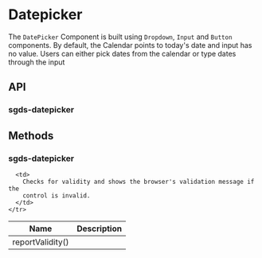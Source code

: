 
<Meta of={DatepickerStories} />

# Datepicker

The `DatePicker` Component is built using `Dropdown`, `Input` and `Button` components. By default, the Calendar points to today's date and input has no value. Users can either pick dates from the calendar or type dates through the input

<Canvas>
  <Story of={DatepickerStories.Basic} />
</Canvas>

## API

### sgds-datepicker

<Controls />

## Methods

### sgds-datepicker

<table>
  <thead>
    <tr>
      <th>Name</th>
      <th>Description</th>
    </tr>
  </thead>

  <tbody>
    <tr>
      <td>reportValidity()</td>

      <td>
        Checks for validity and shows the browser's validation message if the
        control is invalid.
      </td>
    </tr>
  </tbody>
</table>
